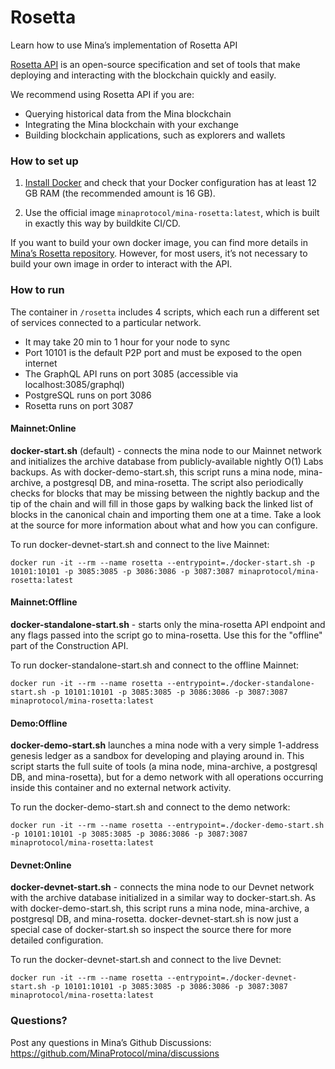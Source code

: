 
# Rosetta

Learn how to use Mina’s implementation of Rosetta API

[Rosetta API](https://www.rosetta-api.org/) is an open-source specification and set of tools that make deploying and interacting with the blockchain quickly and easily.

We recommend using Rosetta API if you are:
- Querying historical data from the Mina blockchain
- Integrating the Mina blockchain with your exchange
- Building blockchain applications, such as explorers and wallets

### How to set up

1. [Install Docker](https://www.docker.com/get-started) and check that your Docker configuration has at least 12 GB RAM (the recommended amount is 16 GB).

2. Use the official image `minaprotocol/mina-rosetta:latest`, which is built in exactly this way by buildkite CI/CD.

<Alert kind="note">

If you want to build your own docker image, you can find more details in [Mina’s Rosetta repository](https://github.com/MinaProtocol/mina/blob/fb65acb3dce5cfa07567bddd64f17ed51d83d93e/src/app/rosetta/README.md). However, for most users, it’s not necessary to build your own image in order to interact with the API.

</Alert>

### How to run

The container in `/rosetta` includes 4 scripts, which each run a different set of services connected to a particular network.

<Alert kind="note">

- It may take 20 min to 1 hour for your node to sync
- Port 10101 is the default P2P port and must be exposed to the open internet
- The GraphQL API runs on port 3085 (accessible via localhost:3085/graphql)
- PostgreSQL runs on port 3086
- Rosetta runs on port 3087

</Alert>

#### Mainnet:Online

**docker-start.sh** (default) - connects the mina node to our Mainnet network and initializes the archive database from publicly-available nightly O(1) Labs backups. As with docker-demo-start.sh, this script runs a mina node, mina-archive, a postgresql DB, and mina-rosetta. The script also periodically checks for blocks that may be missing between the nightly backup and the tip of the chain and will fill in those gaps by walking back the linked list of blocks in the canonical chain and importing them one at a time. Take a look at the source for more information about what and how you can configure.

To run docker-devnet-start.sh and connect to the live Mainnet:

    docker run -it --rm --name rosetta --entrypoint=./docker-start.sh -p 10101:10101 -p 3085:3085 -p 3086:3086 -p 3087:3087 minaprotocol/mina-rosetta:latest


#### Mainnet:Offline

**docker-standalone-start.sh** - starts only the mina-rosetta API endpoint and any flags passed into the script go to mina-rosetta. Use this for the "offline" part of the Construction API.	

To run docker-standalone-start.sh and connect to the offline Mainnet:

    docker run -it --rm --name rosetta --entrypoint=./docker-standalone-start.sh -p 10101:10101 -p 3085:3085 -p 3086:3086 -p 3087:3087 minaprotocol/mina-rosetta:latest

#### Demo:Offline

**docker-demo-start.sh** launches a mina node with a very simple 1-address genesis ledger as a sandbox for developing and playing around in. This script starts the full suite of tools (a mina node, mina-archive, a postgresql DB, and mina-rosetta), but for a demo network with all operations occurring inside this container and no external network activity.

To run the docker-demo-start.sh and connect to the demo network:
    
    docker run -it --rm --name rosetta --entrypoint=./docker-demo-start.sh -p 10101:10101 -p 3085:3085 -p 3086:3086 -p 3087:3087 minaprotocol/mina-rosetta:latest

#### Devnet:Online

**docker-devnet-start.sh** - connects the mina node to our Devnet network with the archive database initialized in a similar way to docker-start.sh. As with docker-demo-start.sh, this script runs a mina node, mina-archive, a postgresql DB, and mina-rosetta. docker-devnet-start.sh is now just a special case of docker-start.sh so inspect the source there for more detailed configuration.
	
To run the docker-devnet-start.sh and connect to the live Devnet:

    docker run -it --rm --name rosetta --entrypoint=./docker-devnet-start.sh -p 10101:10101 -p 3085:3085 -p 3086:3086 -p 3087:3087 minaprotocol/mina-rosetta:latest

### Questions?

Post any questions in Mina’s Github Discussions: https://github.com/MinaProtocol/mina/discussions
